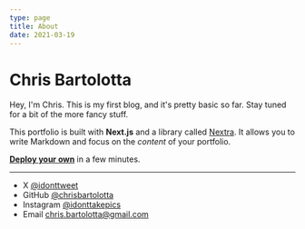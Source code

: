 ```yaml
---
type: page
title: About
date: 2021-03-19
---
```


# Chris Bartolotta

Hey, I'm Chris. This is my first blog, and it's pretty basic so far. Stay tuned for a bit of the more fancy stuff. 

This portfolio is built with **Next.js** and a library called [Nextra](https://nextra.vercel.app/). It allows you to write Markdown and focus on the _content_ of your portfolio.

[**Deploy your own**](https://vercel.com/new/git/external?repository-url=https://github.com/vercel-solutions/nextjs-portfolio-starter&project-name=portfolio&repository-name=portfolio) in a few minutes.

---

- X [@idonttweet](https://twitter.com/yourname)
- GitHub [@chrisbartolotta](https://github.com/yourname)
- Instagram [@idonttakepics](https://instagram.com/yourname)
- Email chris.bartolotta@gmail.com

